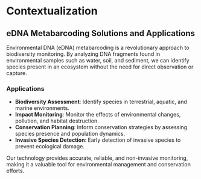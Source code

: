 
# Contextualization

## eDNA Metabarcoding Solutions and Applications

Environmental DNA (eDNA) metabarcoding is a revolutionary approach to biodiversity monitoring. By analyzing DNA fragments found in environmental samples such as water, soil, and sediment, we can identify species present in an ecosystem without the need for direct observation or capture.

### Applications

-   **Biodiversity Assessment**: Identify species in terrestrial, aquatic, and marine environments.
-   **Impact Monitoring**: Monitor the effects of environmental changes, pollution, and habitat destruction.
-   **Conservation Planning**: Inform conservation strategies by assessing species presence and population dynamics.
-   **Invasive Species Detection**: Early detection of invasive species to prevent ecological damage.

Our technology provides accurate, reliable, and non-invasive monitoring, making it a valuable tool for environmental management and conservation efforts.
